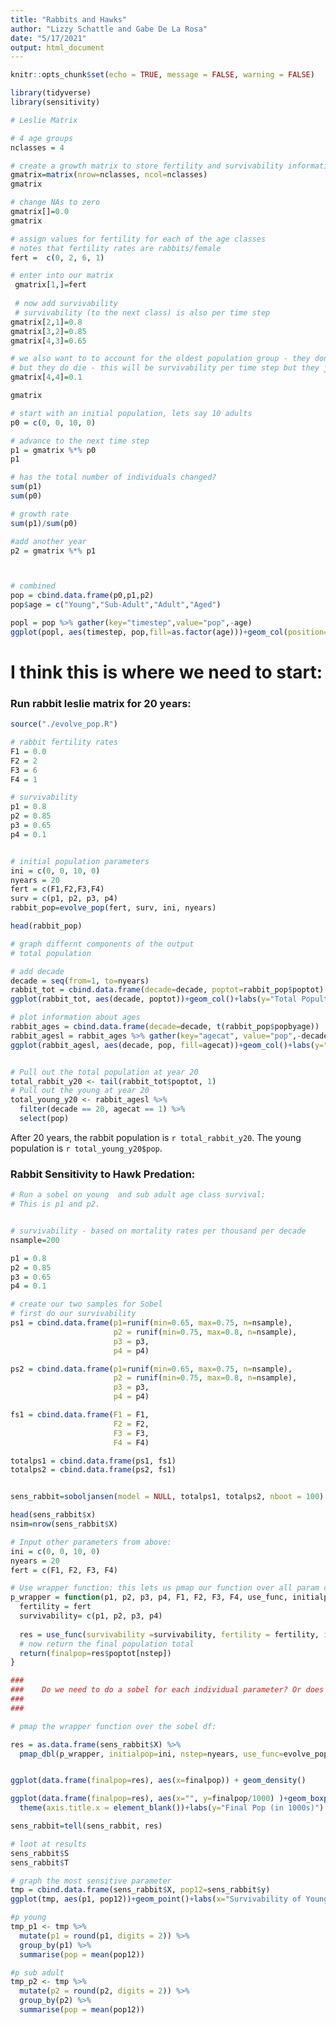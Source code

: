 ```yaml
---
title: "Rabbits and Hawks"
author: "Lizzy Schattle and Gabe De La Rosa"
date: "5/17/2021"
output: html_document
---
```


```r
knitr::opts_chunk$set(echo = TRUE, message = FALSE, warning = FALSE)
```

```r
library(tidyverse)
library(sensitivity)

# Leslie Matrix

# 4 age groups
nclasses = 4

# create a growth matrix to store fertility and survivability information
gmatrix=matrix(nrow=nclasses, ncol=nclasses)
gmatrix

# change NAs to zero
gmatrix[]=0.0
gmatrix

# assign values for fertility for each of the age classes 
# notes that fertility rates are rabbits/female
fert =  c(0, 2, 6, 1)

# enter into our matrix
 gmatrix[1,]=fert
 
 # now add survivability 
 # survivability (to the next class) is also per time step
gmatrix[2,1]=0.8
gmatrix[3,2]=0.85
gmatrix[4,3]=0.65

# we also want to to account for the oldest population group - they don't transfer to another group
# but they do die - this will be survivability per time step but they just stay in their class/group
gmatrix[4,4]=0.1

gmatrix

```


```r
# start with an initial population, lets say 10 adults
p0 = c(0, 0, 10, 0)

# advance to the next time step
p1 = gmatrix %*% p0
p1

# has the total number of individuals changed?
sum(p1)
sum(p0)

# growth rate
sum(p1)/sum(p0)

#add another year
p2 = gmatrix %*% p1



# combined
pop = cbind.data.frame(p0,p1,p2)
pop$age = c("Young","Sub-Adult","Adult","Aged")

popl = pop %>% gather(key="timestep",value="pop",-age)
ggplot(popl, aes(timestep, pop,fill=as.factor(age)))+geom_col(position="dodge")+labs(fill="Age Group")
```


# I think this is where we need to start:

### Run rabbit leslie matrix for 20 years:
```r

source("./evolve_pop.R")

# rabbit fertility rates
F1 = 0.0
F2 = 2
F3 = 6
F4 = 1

# survivability 
p1 = 0.8
p2 = 0.85
p3 = 0.65
p4 = 0.1


# initial population parameters
ini = c(0, 0, 10, 0)
nyears = 20
fert = c(F1,F2,F3,F4)
surv = c(p1, p2, p3, p4)
rabbit_pop=evolve_pop(fert, surv, ini, nyears)

head(rabbit_pop)

# graph differnt components of the output
# total population

# add decade 
decade = seq(from=1, to=nyears)
rabbit_tot = cbind.data.frame(decade=decade, poptot=rabbit_pop$poptot)
ggplot(rabbit_tot, aes(decade, poptot))+geom_col()+labs(y="Total Popultation")

# plot information about ages
rabbit_ages = cbind.data.frame(decade=decade, t(rabbit_pop$popbyage))
rabbit_agesl = rabbit_ages %>% gather(key="agecat", value="pop",-decade)
ggplot(rabbit_agesl, aes(decade, pop, fill=agecat))+geom_col()+labs(y="Population", fill="Age Group")


# Pull out the total population at year 20
total_rabbit_y20 <- tail(rabbit_tot$poptot, 1)
# Pull out the young at year 20
total_young_y20 <- rabbit_agesl %>% 
  filter(decade == 20, agecat == 1) %>% 
  select(pop)
```

After 20 years, the rabbit population is `r total_rabbit_y20`. The young population is `r total_young_y20$pop`.

### Rabbit Sensitivity to Hawk Predation:

```r
# Run a sobel on young  and sub adult age class survival:
# This is p1 and p2.


# survivability - based on mortality rates per thousand per decade
nsample=200

p1 = 0.8
p2 = 0.85
p3 = 0.65
p4 = 0.1

# create our two samples for Sobel
# first do our survivability
ps1 = cbind.data.frame(p1=runif(min=0.65, max=0.75, n=nsample), 
                       p2 = runif(min=0.75, max=0.8, n=nsample),
                       p3 = p3, 
                       p4 = p4)

ps2 = cbind.data.frame(p1=runif(min=0.65, max=0.75, n=nsample), 
                       p2 = runif(min=0.75, max=0.8, n=nsample),
                       p3 = p3, 
                       p4 = p4)

fs1 = cbind.data.frame(F1 = F1,
                       F2 = F2,
                       F3 = F3,
                       F4 = F4)

totalps1 = cbind.data.frame(ps1, fs1)
totalps2 = cbind.data.frame(ps2, fs1)


sens_rabbit=soboljansen(model = NULL, totalps1, totalps2, nboot = 100)

head(sens_rabbit$x)
nsim=nrow(sens_rabbit$X)

# Input other parameters from above:
ini = c(0, 0, 10, 0)
nyears = 20
fert = c(F1, F2, F3, F4)

# Use wrapper function: this lets us pmap our function over all param combos
p_wrapper = function(p1, p2, p3, p4, F1, F2, F3, F4, use_func, initialpop, nstep){
  fertility = fert
  survivability= c(p1, p2, p3, p4)
  
  res = use_func(survivability =survivability, fertility = fertility, initialpop=initialpop, nstep=nstep)
  # now return the final population total
  return(finalpop=res$poptot[nstep])
}

###
###    Do we need to do a sobel for each individual parameter? Or does doing both of them together work?
###
###

# pmap the wrapper function over the sobel df:

res = as.data.frame(sens_rabbit$X) %>% 
  pmap_dbl(p_wrapper, initialpop=ini, nstep=nyears, use_func=evolve_pop)


ggplot(data.frame(finalpop=res), aes(x=finalpop)) + geom_density()

ggplot(data.frame(finalpop=res), aes(x="", y=finalpop/1000) )+geom_boxplot(fill="blue")+
  theme(axis.title.x = element_blank())+labs(y="Final Pop (in 1000s)")

sens_rabbit=tell(sens_rabbit, res)

# loot at results
sens_rabbit$S
sens_rabbit$T

# graph the most sensitive parameter
tmp = cbind.data.frame(sens_rabbit$X, pop12=sens_rabbit$y)
ggplot(tmp, aes(p1, pop12))+geom_point()+labs(x="Survivability of Young",y="Pop after 20 Years")

#p young
tmp_p1 <- tmp %>%
  mutate(p1 = round(p1, digits = 2)) %>% 
  group_by(p1) %>% 
  summarise(pop = mean(pop12))

#p sub adult
tmp_p2 <- tmp %>%
  mutate(p2 = round(p2, digits = 2)) %>% 
  group_by(p2) %>% 
  summarise(pop = mean(pop12))


```


